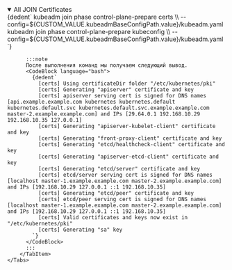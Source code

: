 


<details open>
<summary>All JOIN Certificates</summary>
    <Tabs groupId="install-type">
        <TabItem value='Kubeadm'>
          <CodeBlock language="bash">
            {dedent`
              kubeadm join phase control-plane-prepare certs \\
                --config=${CUSTOM_VALUE.kubeadmBaseConfigPath.value}/kubeadm.yaml
              kubeadm join phase control-plane-prepare kubeconfig \\
                --config=${CUSTOM_VALUE.kubeadmBaseConfigPath.value}/kubeadm.yaml
            `}
          </CodeBlock>

          :::note
          После выполнения команд мы получаем следующий вывод.
          <CodeBlock language="bash">
            {dedent`
              [certs] Using certificateDir folder "/etc/kubernetes/pki"
              [certs] Generating "apiserver" certificate and key
              [certs] apiserver serving cert is signed for DNS names [api.example.example.com kubernetes kubernetes.default kubernetes.default.svc kubernetes.default.svc.example.example.com master-2.example.example.com] and IPs [29.64.0.1 192.168.10.29 192.168.10.35 127.0.0.1]
              [certs] Generating "apiserver-kubelet-client" certificate and key
              [certs] Generating "front-proxy-client" certificate and key
              [certs] Generating "etcd/healthcheck-client" certificate and key
              [certs] Generating "apiserver-etcd-client" certificate and key
              [certs] Generating "etcd/server" certificate and key
              [certs] etcd/server serving cert is signed for DNS names [localhost master-1.example.example.com master-2.example.example.com] and IPs [192.168.10.29 127.0.0.1 ::1 192.168.10.35]
              [certs] Generating "etcd/peer" certificate and key
              [certs] etcd/peer serving cert is signed for DNS names [localhost master-1.example.example.com master-2.example.example.com] and IPs [192.168.10.29 127.0.0.1 ::1 192.168.10.35]
              [certs] Valid certificates and keys now exist in "/etc/kubernetes/pki"
              [certs] Generating "sa" key
            `}
          </CodeBlock>
          :::
        </TabItem>
    </Tabs>

</details>
